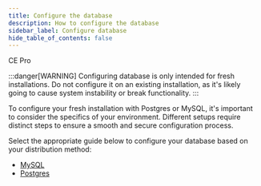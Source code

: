 ```yaml
---
title: Configure the database
description: How to configure the database
sidebar_label: Configure database
hide_table_of_contents: false
---
```



<div style={{display: "flex", gap: "1rem"}}>
  <Chips link="https://www.passbolt.com/ce/docker" isUnderMainTitle={true}>CE</Chips>
  <Chips link="https://www.passbolt.com/pricing/pro" isUnderMainTitle={true}>Pro</Chips>
</div>

:::danger[WARNING]
Configuring database is only intended for fresh installations. Do not configure it on an existing installation, as it's likely going to cause system instability or break functionality.
:::

To configure your fresh installation with Postgres or MySQL, it's important to consider the specifics of your environment. Different setups require distinct steps to ensure a smooth and secure configuration process.

Select the appropriate guide below to configure your database based on your distribution method:
- [MySQL](/hosting/configure/database/configure-database/mysql)
- [Postgres](/hosting/configure/database/configure-database/postgres)
